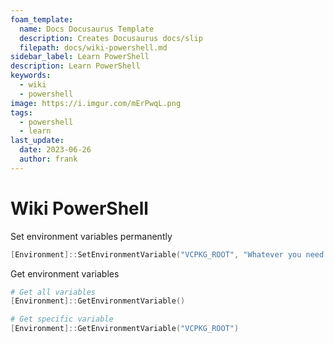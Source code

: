 ```yaml
---
foam_template:
  name: Docs Docusaurus Template
  description: Creates Docusaurus docs/slip
  filepath: docs/wiki-powershell.md
sidebar_label: Learn PowerShell
description: Learn PowerShell
keywords:
  - wiki
  - powershell
image: https://i.imgur.com/mErPwqL.png
tags:
  - powershell
  - learn
last_update:
  date: 2023-06-26
  author: frank
---
```


# Wiki PowerShell

Set environment variables permanently

```powershell
[Environment]::SetEnvironmentVariable("VCPKG_ROOT", "Whatever you need it to be", "Machine")
```

<!--truncate-->

Get environment variables

```powershell
# Get all variables
[Environment]::GetEnvironmentVariable()

# Get specific variable
[Environment]::GetEnvironmentVariable("VCPKG_ROOT")
```
